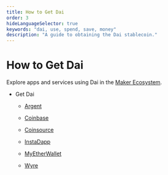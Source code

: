 ```yaml
---
title: How to Get Dai
order: 3
hideLanguageSelector: true
keywords: "dai, use, spend, save, money"
description: "A guide to obtaining the Dai stablecoin."
---
```


# How to Get Dai

Explore apps and services using Dai in the [Maker Ecosystem](https://makerdao.com/en/ecosystem/).

<List>

- Get Dai

  - [Argent](https://www.argent.xyz/)
  
  - [Coinbase](https://www.coinbase.com/)
  
  - [Coinsource](https://coinsource.net/)
  
  - [InstaDapp](https://instadapp.io/)
  
  - [MyEtherWallet](https://www.myetherwallet.com/)
  
  - [Wyre](https://www.sendwyre.com/)
  
</List>
